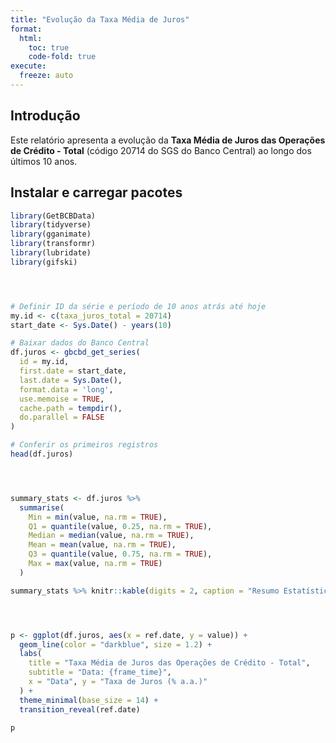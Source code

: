 ---
title: "Evolução da Taxa Média de Juros"
format:  
  html: 
    toc: true
    code-fold: true
execute:
  freeze: auto
---

## Introdução

Este relatório apresenta a evolução da **Taxa Média de Juros das Operações de Crédito - Total** (código 20714 do SGS do Banco Central) ao longo dos últimos 10 anos.


## Instalar e carregar pacotes

```{r}


library(GetBCBData)
library(tidyverse)
library(gganimate)
library(transformr)
library(lubridate)
library(gifski)




# Definir ID da série e período de 10 anos atrás até hoje
my.id <- c(taxa_juros_total = 20714)
start_date <- Sys.Date() - years(10)

# Baixar dados do Banco Central
df.juros <- gbcbd_get_series(
  id = my.id,
  first.date = start_date,
  last.date = Sys.Date(),
  format.data = 'long',
  use.memoise = TRUE,
  cache.path = tempdir(),
  do.parallel = FALSE
)

# Conferir os primeiros registros
head(df.juros)




summary_stats <- df.juros %>% 
  summarise(
    Min = min(value, na.rm = TRUE),
    Q1 = quantile(value, 0.25, na.rm = TRUE),
    Median = median(value, na.rm = TRUE),
    Mean = mean(value, na.rm = TRUE),
    Q3 = quantile(value, 0.75, na.rm = TRUE),
    Max = max(value, na.rm = TRUE)
  )

summary_stats %>% knitr::kable(digits = 2, caption = "Resumo Estatístico da Taxa Média de Juros (%)")




p <- ggplot(df.juros, aes(x = ref.date, y = value)) +
  geom_line(color = "darkblue", size = 1.2) +
  labs(
    title = "Taxa Média de Juros das Operações de Crédito - Total",
    subtitle = "Data: {frame_time}",
    x = "Data", y = "Taxa de Juros (% a.a.)"
  ) +
  theme_minimal(base_size = 14) +
  transition_reveal(ref.date)

p
```
